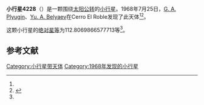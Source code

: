 {{Infobox planet
| bgcolour = #FFFFC0
| name = 4228 Nemiro
| symbol = 
| image = 
| caption = 
| discovery = yes
| discovery_ref = 
| discoverer = [[G._A._Plyugin|G. A. Plyugin]]、[[Yu._A._Belyaev|Yu. A. Belyaev]]
| discovery_site = [[Cerro_El_Roble|Cerro El Roble]] 
| discovered = 1968年7月25日
| designations = yes
| mp_name = 
| named_after = 
| alt_names = 1968 OC1/ 1986 WB9
| mp_category = [[主带小行星|主带小行星]]
| orbit_ref = <ref name="a">[http://ssd.jpl.nasa.gov/sbdb.cgi?sstr=4228 4228 Nemiro] {{Wayback|url=http://ssd.jpl.nasa.gov/sbdb.cgi?sstr=4228 |date=20201124004421 }}，小行星數據庫瀏覽器（JPL Small-Body Database Browser）－[[美国国家航空航天局|美国国家航空航天局]]喷气推进实验室</ref>
| epoch = 2456400.5 (2013年4月18日更新)
| aphelion = {{convert|2.619753336252514|AU|km|3|abbr=on|lk=out}}
| perihelion = {{convert|1.988164663914769|AU|km|3|abbr=on}}
| semimajor = {{convert|2.303959000083641|AU|km|3|abbr=on}}
| eccentricity = 0.137065953
| period = 1277.351865 [[日|日]]<br />3.5[[儒略年|儒略年]]
| avg_speed = 
| inclination = 5.267185749792178
| asc_node = 223.2877415160657
| mean_anomaly = 
| arg_peri = 112.8069866577713
| satellites = 
| physical_characteristics = yes
| dimensions = 
| mass = 
| density = 
| surface_grav = 
| escape_velocity = 
| sidereal_day = 
| axial_tilt = 
| pole_ecliptic_lat = 
| pole_ecliptic_lon = 
| albedo = 
| temperatures= 
| temp_name1 = 
| mean_temp_1 = 
| max_temp_1 = 
| temp_name2 = 
| max_temp_2 = 
| spectral_type = 
| abs_magnitude = 112.8069866577713
}}

'''小行星4228'''（{{lang-en|4228 Nemiro}}）是一颗围绕[[太阳|太阳]][[公转|公转]]的[[小行星|小行星]]。1968年7月25日，[[G._A._Plyugin|G. A. Plyugin]]、[[Yu._A._Belyaev|Yu. A. Belyaev]]在Cerro El Roble发现了此天体<ref name="a" /><ref>{{cite news|title=小行星列表|url=http://cfa-www.harvard.edu/iau/lists/NumberedMPs.txt|accessdate=2013-07-08|newspaper=哈佛大学|archive-date=2008-05-17|archive-url=https://web.archive.org/web/20080517010638/http://cfa-www.harvard.edu/iau/lists/NumberedMPs.txt|dead-url=no}}</ref>。

这颗小行星的[[绝对星等|绝对星等]]为112.8069866577713等<ref name="a" />。

==参考文献==
{{reflist}}
{{Minor Planet Number|[[小行星4227|小行星4227]]|[[小行星4229|小行星4229]]}}

{{小天体}}

[[Category:小行星带天体|Category:小行星带天体]]
[[Category:1968年发现的小行星|Category:1968年发现的小行星]]

{{asteroid-stub}}